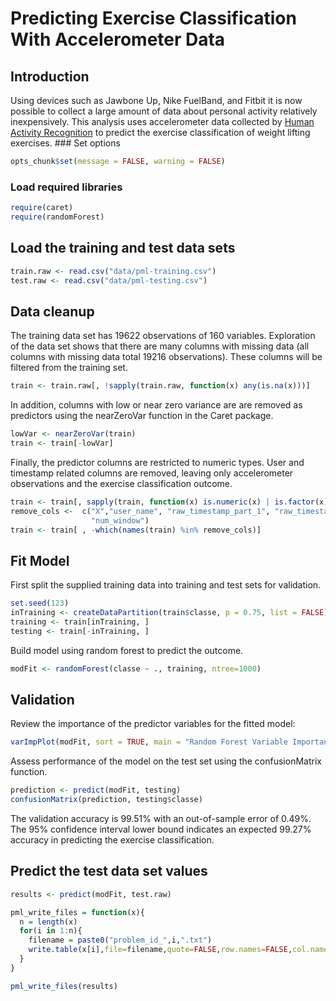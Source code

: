 # Predicting Exercise Classification With Accelerometer Data
## Introduction
Using devices such as Jawbone Up, Nike FuelBand, and Fitbit it is now possible to collect a large amount of data about personal activity relatively inexpensively. This analysis uses accelerometer data collected by [Human Activity Recognition](http://groupware.les.inf.puc-rio.br/har) to predict the exercise classification of weight lifting exercises.
### Set options
```r
opts_chunk$set(message = FALSE, warning = FALSE)
```
### Load required libraries
```r
require(caret)
require(randomForest)
```
## Load the training and test data sets
```r
train.raw <- read.csv("data/pml-training.csv")
test.raw <- read.csv("data/pml-testing.csv")

```
## Data cleanup
The training data set has 19622 observations of 160 variables. Exploration of the data set shows that there are many columns with missing data (all columns with missing data total 19216 observations). These columns will be filtered from the training set. 
```r
train <- train.raw[, !sapply(train.raw, function(x) any(is.na(x)))]
```
In addition, columns with low or near zero variance are are removed as predictors using the nearZeroVar function in the Caret package.
```r
lowVar <- nearZeroVar(train)
train <- train[-lowVar]
```
Finally, the predictor columns are restricted to numeric types. User and timestamp related columns are removed, leaving only accelerometer observations and the exercise classification outcome. 
```r
train <- train[, sapply(train, function(x) is.numeric(x) | is.factor(x))]
remove_cols <-  c("X","user_name", "raw_timestamp_part_1", "raw_timestamp_part_2", "cvtd_timestamp",
                  "num_window")
train <- train[ , -which(names(train) %in% remove_cols)]
```
## Fit Model
First split the supplied training data into training and test sets for validation.
```r
set.seed(123)
inTraining <- createDataPartition(train$classe, p = 0.75, list = FALSE)
training <- train[inTraining, ]
testing <- train[-inTraining, ]
```
Build model using random forest to predict the outcome.
```r
modFit <- randomForest(classe ~ ., training, ntree=1000)
```
## Validation
Review the importance of the predictor variables for the fitted model:
```r
varImpPlot(modFit, sort = TRUE, main = "Random Forest Variable Importance")
```
Assess performance of the model on the test set using the confusionMatrix function.
```r
prediction <- predict(modFit, testing)
confusionMatrix(prediction, testing$classe)
```
The validation accuracy is 99.51% with an out-of-sample error of 0.49%. The 95% confidence interval lower bound indicates an expected 99.27% accuracy in predicting the exercise classification. 

## Predict the test data set values
```r
results <- predict(modFit, test.raw)

pml_write_files = function(x){
  n = length(x)
  for(i in 1:n){
    filename = paste0("problem_id_",i,".txt")
    write.table(x[i],file=filename,quote=FALSE,row.names=FALSE,col.names=FALSE)
  }
}

pml_write_files(results)
```